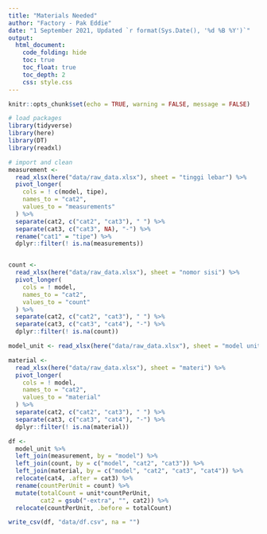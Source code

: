 ```yaml
---
title: "Materials Needed"
author: "Factory - Pak Eddie"
date: "1 September 2021, Updated `r format(Sys.Date(), '%d %B %Y')`"
output: 
  html_document:
    code_folding: hide
    toc: true
    toc_float: true
    toc_depth: 2
    css: style.css
---
```


```r
knitr::opts_chunk$set(echo = TRUE, warning = FALSE, message = FALSE)

# load packages
library(tidyverse)
library(here)
library(DT)
library(readxl)
```

```r
# import and clean
measurement <- 
  read_xlsx(here("data/raw_data.xlsx"), sheet = "tinggi lebar") %>% 
  pivot_longer(
    cols = ! c(model, tipe),
    names_to = "cat2",
    values_to = "measurements"
  ) %>% 
  separate(cat2, c("cat2", "cat3"), " ") %>% 
  separate(cat3, c("cat3", NA), "-") %>% 
  rename("cat1" = "tipe") %>% 
  dplyr::filter(! is.na(measurements))


count <- 
  read_xlsx(here("data/raw_data.xlsx"), sheet = "nomor sisi") %>% 
  pivot_longer(
    cols = ! model,
    names_to = "cat2",
    values_to = "count"
  ) %>% 
  separate(cat2, c("cat2", "cat3"), " ") %>% 
  separate(cat3, c("cat3", "cat4"), "-") %>% 
  dplyr::filter(! is.na(count))

model_unit <- read_xlsx(here("data/raw_data.xlsx"), sheet = "model unit") 

material <-
  read_xlsx(here("data/raw_data.xlsx"), sheet = "materi") %>% 
  pivot_longer(
    cols = ! model,
    names_to = "cat2",
    values_to = "material"
  ) %>% 
  separate(cat2, c("cat2", "cat3"), " ") %>% 
  separate(cat3, c("cat3", "cat4"), "-") %>% 
  dplyr::filter(! is.na(material))

df <-
  model_unit %>% 
  left_join(measurement, by = "model") %>% 
  left_join(count, by = c("model", "cat2", "cat3")) %>% 
  left_join(material, by = c("model", "cat2", "cat3", "cat4")) %>% 
  relocate(cat4, .after = cat3) %>% 
  rename(countPerUnit = count) %>% 
  mutate(totalCount = unit*countPerUnit,
         cat2 = gsub("-extra", "", cat2)) %>% 
  relocate(countPerUnit, .before = totalCount)

write_csv(df, "data/df.csv", na = "")
```




##